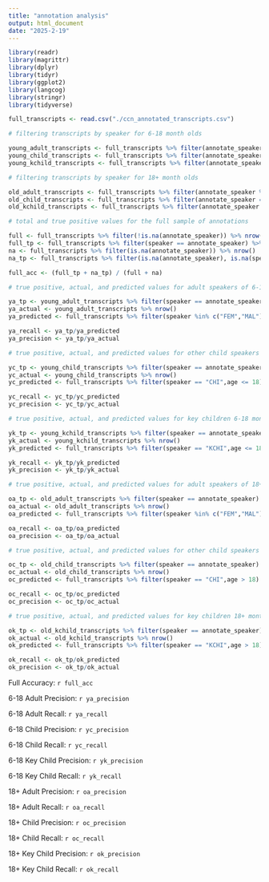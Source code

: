 ---
title: "annotation analysis"
output: html_document
date: "2025-2-19"
---

```{r}
library(readr)
library(magrittr)
library(dplyr)
library(tidyr)
library(ggplot2)
library(langcog)
library(stringr)
library(tidyverse)
```

```{r}

full_transcripts <- read.csv("./ccn_annotated_transcripts.csv") 

# filtering transcripts by speaker for 6-18 month olds

young_adult_transcripts <- full_transcripts %>% filter(annotate_speaker %in% c("FEM","MAL"),age <=18)
young_child_transcripts <- full_transcripts %>% filter(annotate_speaker == "CHI",age <=18)
young_kchild_transcripts <- full_transcripts %>% filter(annotate_speaker == "KCHI",age <=18)

# filtering transcripts by speaker for 18+ month olds

old_adult_transcripts <- full_transcripts %>% filter(annotate_speaker %in% c("FEM","MAL"),age > 18)
old_child_transcripts <- full_transcripts %>% filter(annotate_speaker == "CHI",age > 18)
old_kchild_transcripts <- full_transcripts %>% filter(annotate_speaker == "KCHI",age > 18)

# total and true positive values for the full sample of annotations

full <- full_transcripts %>% filter(!is.na(annotate_speaker)) %>% nrow()
full_tp <- full_transcripts %>% filter(speaker == annotate_speaker) %>% nrow()
na <- full_transcripts %>% filter(is.na(annotate_speaker)) %>% nrow()
na_tp <- full_transcripts %>% filter(is.na(annotate_speaker), is.na(speaker)) %>% nrow()

full_acc <- (full_tp + na_tp) / (full + na)

# true positive, actual, and predicted values for adult speakers of 6-18 month olds

ya_tp <- young_adult_transcripts %>% filter(speaker == annotate_speaker) %>% nrow()
ya_actual <- young_adult_transcripts %>% nrow()
ya_predicted <- full_transcripts %>% filter(speaker %in% c("FEM","MAL"),age <= 18) %>% nrow()

ya_recall <- ya_tp/ya_predicted
ya_precision <- ya_tp/ya_actual

# true positive, actual, and predicted values for other child speakers of 6-18 month olds

yc_tp <- young_child_transcripts %>% filter(speaker == annotate_speaker) %>% nrow()
yc_actual <- young_child_transcripts %>% nrow()
yc_predicted <- full_transcripts %>% filter(speaker == "CHI",age <= 18) %>% nrow

yc_recall <- yc_tp/yc_predicted
yc_precision <- yc_tp/yc_actual

# true positive, actual, and predicted values for key children 6-18 months old

yk_tp <- young_kchild_transcripts %>% filter(speaker == annotate_speaker) %>% nrow()
yk_actual <- young_kchild_transcripts %>% nrow()
yk_predicted <- full_transcripts %>% filter(speaker == "KCHI",age <= 18) %>% nrow()

yk_recall <- yk_tp/yk_predicted
yk_precision <- yk_tp/yk_actual

# true positive, actual, and predicted values for adult speakers of 18+ month olds

oa_tp <- old_adult_transcripts %>% filter(speaker == annotate_speaker) %>% nrow()
oa_actual <- old_adult_transcripts %>% nrow()
oa_predicted <- full_transcripts %>% filter(speaker %in% c("FEM","MAL"),age > 18) %>% nrow()

oa_recall <- oa_tp/oa_predicted
oa_precision <- oa_tp/oa_actual

# true positive, actual, and predicted values for other child speakers of 18+ month olds

oc_tp <- old_child_transcripts %>% filter(speaker == annotate_speaker) %>% nrow()
oc_actual <- old_child_transcripts %>% nrow()
oc_predicted <- full_transcripts %>% filter(speaker == "CHI",age > 18) %>% nrow

oc_recall <- oc_tp/oc_predicted
oc_precision <- oc_tp/oc_actual

# true positive, actual, and predicted values for key children 18+ months old

ok_tp <- old_kchild_transcripts %>% filter(speaker == annotate_speaker) %>% nrow()
ok_actual <- old_kchild_transcripts %>% nrow()
ok_predicted <- full_transcripts %>% filter(speaker == "KCHI",age > 18) %>% nrow()

ok_recall <- ok_tp/ok_predicted
ok_precision <- ok_tp/ok_actual

```

Full Accuracy: `r full_acc`

6-18 Adult Precision: `r ya_precision`

6-18 Adult Recall: `r ya_recall`

6-18 Child Precision: `r yc_precision`

6-18 Child Recall: `r yc_recall`

6-18 Key Child Precision: `r yk_precision`

6-18 Key Child Recall: `r yk_recall`

18+ Adult Precision: `r oa_precision`

18+ Adult Recall: `r oa_recall`

18+ Child Precision: `r oc_precision`

18+ Child Recall: `r oc_recall`

18+ Key Child Precision: `r ok_precision`

18+ Key Child Recall: `r ok_recall`
